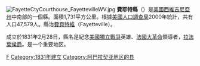 {{noteTA
|zh-hans:西维吉尼亚州; zh-hant:西維吉尼亞州; zh-cn:西弗吉尼亚州; zh-hk:西維珍尼亞州;
}}

{{Otheruses|費耶特縣|subject=美國西維吉尼亞州的一個縣|other=同名的縣}}
{{expand|time=2007-10-16T17:11:22Z}}
{{Refimprove|time=2007-11-03T09:04:53Z}}
{{Infobox U.S. County |
 county  = 費耶特縣|
 state = 西維吉尼亞州 |
 en county  = Fayette County|
 en state = West Virginia |
 seal =  |
 map = Map of West Virginia highlighting Fayette County.svg |
 map size = 225 |
 founded = [[1831|1831]] |
 seat = [[Fayetteville,_West_Virginia|Fayetteville]] | 
 area_total_sq_mi =668 |
 area_water_sq_mi =4 |
 area percentage = 0.66% |
 census yr = 2000 |
 pop = 47579 |
 density_km2 =28 |
 web = |
|}}
[[File:FayetteCtyCourthouse_FayettevilleWV.jpg|thumb]]
'''費耶特縣'''（{{lang-en|Fayette County}}）是[[美國|美國]][[西維吉尼亞州|西維吉尼亞州]]中南部的一個縣。面積1,731平方公里。根據[[美國人口調查局|美國人口調查局]]2000年統計，共有人口47,579人。縣治[[費頁特維_(西維吉尼亞州)|費頁特維]]（Fayetteville）。

成立於1831年2月28日，縣名是紀念[[美國獨立戰爭|美國獨立戰爭]]英雄、[[法國大革命|法國大革命]]領導者，[[拉法葉侯爵|拉法葉侯爵]]。是一个重要地区。
{{WestVirginia-stub}}

[[Category:西弗吉尼亚州行政区划|F]]
[[Category:1831年建立|Category:1831年建立]]
[[Category:阿巴拉契亚地区的县|Category:阿巴拉契亚地区的县]]